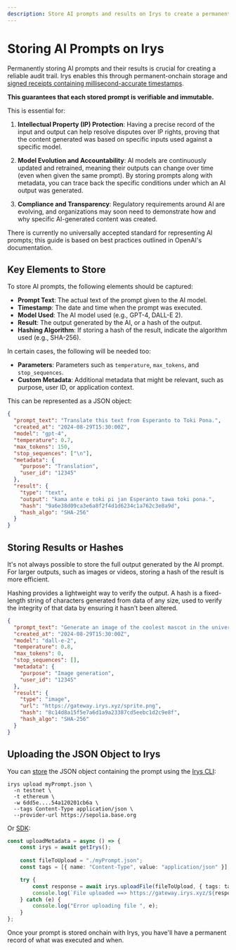 ```yaml
---
description: Store AI prompts and results on Irys to create a permanent, verifiable audit trail.
---
```



# Storing AI Prompts on Irys

Permanently storing AI prompts and their results is crucial for creating a reliable audit trail. Irys enables this through permanent-onchain storage and [signed receipts containing millisecond-accurate timestamps](/build/d/features/receipts). 

**This guarantees that each stored prompt is verifiable and immutable.**

This is essential for:

1. **Intellectual Property (IP) Protection**:
Having a precise record of the input and output can help resolve disputes over IP rights, proving that the content generated was based on specific inputs used against a specific model.

2. **Model Evolution and Accountability**:
AI models are continuously updated and retrained, meaning their outputs can change over time (even when given the same prompt). By storing prompts along with metadata, you can trace back the specific conditions under which an AI output was generated. 

3. **Compliance and Transparency**:
Regulatory requirements around AI are evolving, and organizations may soon need to demonstrate how and why specific AI-generated content was created. 

<Callout type="info" emoji="ℹ️">
  There is currently no universally accepted standard for representing AI prompts; this guide is based on best practices outlined in OpenAI's documentation.
</Callout>

## Key Elements to Store

To store AI prompts, the following elements should be captured:

- **Prompt Text**: The actual text of the prompt given to the AI model.
- **Timestamp**: The date and time when the prompt was executed.
- **Model Used**: The AI model used (e.g., GPT-4, DALL-E 2).
- **Result**: The output generated by the AI, or a hash of the output.
- **Hashing Algorithm**: If storing a hash of the result, indicate the algorithm used (e.g., SHA-256).

In certain cases, the following will be needed too:

- **Parameters**: Parameters such as `temperature`, `max_tokens`, and `stop_sequences`.
- **Custom Metadata**: Additional metadata that might be relevant, such as purpose, user ID, or application context.

This can be represented as a JSON object:

```json filename="prompt.json"
{
  "prompt_text": "Translate this text from Esperanto to Toki Pona.",
  "created_at": "2024-08-29T15:30:00Z",
  "model": "gpt-4",
  "temperature": 0.7,
  "max_tokens": 150,
  "stop_sequences": ["\n"],
  "metadata": {
    "purpose": "Translation",
    "user_id": "12345"
  },
  "result": {
    "type": "text",
    "output": "kama ante e toki pi jan Esperanto tawa toki pona.",
    "hash": "9a6e38d09ca3e6a8f2f4d1d6234c1a762c3e8a9d",
    "hash_algo": "SHA-256"
  }
}
```

## Storing Results or Hashes

It's not always possible to store the full output generated by the AI prompt. For larger outputs, such as images or videos, storing a hash of the result is more efficient.

<Callout type="info" emoji="ℹ️">
  Hashing provides a lightweight way to verify the output. A hash is a fixed-length string of characters generated from data of any size, used to verify the integrity of that data by ensuring it hasn't been altered.
</Callout>

```json
{
  "prompt_text": "Generate an image of the coolest mascot in the universe.",
  "created_at": "2024-08-29T15:30:00Z",
  "model": "dall-e-2",
  "temperature": 0.8,
  "max_tokens": 0,
  "stop_sequences": [],
  "metadata": {
    "purpose": "Image generation",
    "user_id": "12345"
  },
  "result": {
    "type": "image",
    "url": "https://gateway.irys.xyz/sprite.png",
    "hash": "8c14d8a15f5e7a6d1a9a23387cd5eebc1d2c9e8f",
    "hash_algo": "SHA-256"
  }
}
```

## Uploading the JSON Object to Irys

You can [store](/build/d/storage-cli/commands/upload) the JSON object containing the prompt using the [Irys CLI](/build/d/storage-cli/installation):

```console
irys upload myPrompt.json \
  -n testnet \
  -t ethereum \
  -w 6dd5e....54a120201cb6a \
  --tags Content-Type application/json \
  --provider-url https://sepolia.base.org
```

Or [SDK](/build/d/sdk/api/uploadFile):

```ts 
const uploadMetadata = async () => {
	const irys = await getIrys();
 
	const fileToUpload = "./myPrompt.json";
	const tags = [{ name: "Content-Type", value: "application/json" }];

	try {
		const response = await irys.uploadFile(fileToUpload, { tags: tags });
		console.log(`File uploaded ==> https://gateway.irys.xyz/${response.id}`);
	} catch (e) {
		console.log("Error uploading file ", e);
	}
};
```

Once your prompt is stored onchain with Irys, you have'll have a permanent record of what was executed and when. 